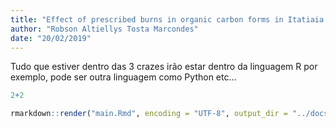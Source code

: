 ```yaml
---
title: "Effect of prescribed burns in organic carbon forms in Itatiaia National Park-Brazil"
author: "Robson Altiellys Tosta Marcondes"
date: "20/02/2019"
---
```



Tudo que estiver dentro das 3 crazes irão estar dentro da linguagem R por exemplo, pode ser outra linguagem como Python etc...

```r
2+2
```


```r
rmarkdown::render("main.Rmd", encoding = "UTF-8", output_dir = "../docs/")
```
